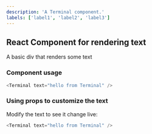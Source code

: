 ```yaml
---
description: 'A Terminal component.'
labels: ['label1', 'label2', 'label3']
---
```



## React Component for rendering text

A basic div that renders some text

### Component usage
```js
<Terminal text="hello from Terminal" />
```

### Using props to customize the text

Modify the text to see it change live:
```js live
<Terminal text="hello from Terminal" />
```

